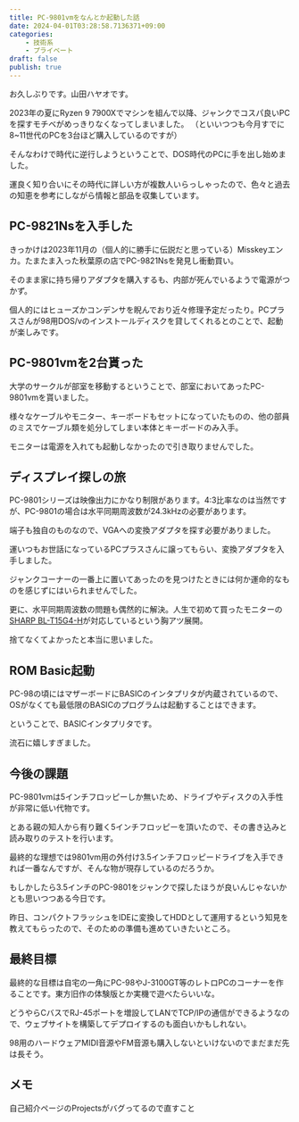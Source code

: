 ```yaml
---
title: PC-9801vmをなんとか起動した話
date: 2024-04-01T03:28:58.7136371+09:00
categories:
    - 技術系
    - プライベート
draft: false
publish: true
---
```


お久しぶりです。山田ハヤオです。

2023年の夏にRyzen 9 7900Xでマシンを組んで以降、ジャンクでコスパ良いPCを探すモチベがめっきりなくなってしまいました。
（といいつつも今月すでに8~11世代のPCを3台ほど購入しているのですが）

そんなわけで時代に逆行しようということで、DOS時代のPCに手を出し始めました。

運良く知り合いにその時代に詳しい方が複数人いらっしゃったので、色々と過去の知恵を参考にしながら情報と部品を収集しています。

## PC-9821Nsを入手した

きっかけは2023年11月の（個人的に勝手に伝説だと思っている）Misskeyエンカ。たまたま入った秋葉原の店でPC-9821Nsを発見し衝動買い。

そのまま家に持ち帰りアダプタを購入するも、内部が死んでいるようで電源がつかず。

個人的にはヒューズかコンデンサを睨んでおり近々修理予定だったり。PCプラスさんが98用DOS/vのインストールディスクを貸してくれるとのことで、起動が楽しみです。

## PC-9801vmを2台貰った

大学のサークルが部室を移動するということで、部室においてあったPC-9801vmを貰いました。

様々なケーブルやモニター、キーボードもセットになっていたものの、他の部員のミスでケーブル類を処分してしまい本体とキーボードのみ入手。

<Tweet tweetId="1769363787566780636" />

モニターは電源を入れても起動しなかったので引き取りませんでした。

## ディスプレイ探しの旅

PC-9801シリーズは映像出力にかなり制限があります。4:3比率なのは当然ですが、PC-9801の場合は水平同期周波数が24.3kHzの必要があります。

端子も独自のものなので、VGAへの変換アダプタを探す必要がありました。

<Tweet tweetId="1763895160579223586" />

運いつもお世話になっているPCプラスさんに譲ってもらい、変換アダプタを入手しました。

ジャンクコーナーの一番上に置いてあったのを見つけたときには何か運命的なものを感じずにはいられませんでした。

更に、水平同期周波数の問題も偶然的に解決。人生で初めて買ったモニターの[SHARP BL-T15G4-H](https://jp.sharp/products/llt15g4/)が対応しているという胸アツ展開。

捨てなくてよかったと本当に思いました。

## ROM Basic起動

PC-98の頃にはマザーボードにBASICのインタプリタが内蔵されているので、OSがなくても最低限のBASICのプログラムは起動することはできます。

ということで、BASICインタプリタです。

<Tweet tweetId="1769347456779882704" />

流石に嬉しすぎました。

## 今後の課題

PC-9801vmは5インチフロッピーしか無いため、ドライブやディスクの入手性が非常に低い代物です。

とある親の知人から有り難く5インチフロッピーを頂いたので、その書き込みと読み取りのテストを行います。

最終的な理想では9801vm用の外付け3.5インチフロッピードライブを入手できれば一番なんですが、そんな物が現存しているのだろうか。

もしかしたら3.5インチのPC-9801をジャンクで探したほうが良いんじゃないかとも思いつつある今日です。

昨日、コンパクトフラッシュをIDEに変換してHDDとして運用するという知見を教えてもらったので、そのための準備も進めていきたいところ。

## 最終目標

最終的な目標は自宅の一角にPC-98やJ-3100GT等のレトロPCのコーナーを作ることです。東方旧作の体験版とか実機で遊べたらいいな。

どうやらCバスでRJ-45ポートを増設してLANでTCP/IPの通信ができるようなので、ウェブサイトを構築してデプロイするのも面白いかもしれない。

98用のハードウェアMIDI音源やFM音源も購入しないといけないのでまだまだ先は長そう。

## メモ

自己紹介ページのProjectsがバグってるので直すこと
